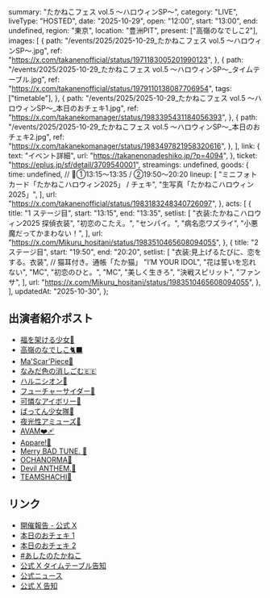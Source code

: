   summary: "たかねこフェス vol.5 〜ハロウィンSP〜",
  category: "LIVE",
  liveType: "HOSTED",
  date: "2025-10-29",
  open: "12:00",
  start: "13:00",
  end: undefined,
  region: "東京",
  location: "豊洲PIT",
  present: ["高嶺のなでしこ2"],
  images: [
    {
      path: "/events/2025/2025-10-29_たかねこフェス vol.5 〜ハロウィンSP〜.jpg",
      ref: "https://x.com/takanenofficial/status/1971183005201990123",
    },
    {
      path: "/events/2025/2025-10-29_たかねこフェス vol.5 〜ハロウィンSP〜_タイムテーブル.jpg",
      ref: "https://x.com/takanenofficial/status/1979110138087706954",
      tags: ["timetable"],
    },
    {
      path: "/events/2025/2025-10-29_たかねこフェス vol.5 〜ハロウィンSP〜_本日のおチェキ1.jpg",
      ref: "https://x.com/takanekomanager/status/1983395431184056393",
    },
    {
      path: "/events/2025/2025-10-29_たかねこフェス vol.5 〜ハロウィンSP〜_本日のおチェキ2.jpg",
      ref: "https://x.com/takanekomanager/status/1983497821958320616",
    },
  ],
  link: {
    text: "イベント詳細",
    url: "https://takanenonadeshiko.jp/?p=4094",
  },
  ticket: "https://eplus.jp/sf/detail/3709540001",
  streamings: undefined,
  goods: {
    time: undefined, // 🎤①13:15〜13:35 / ②19:50〜20:20
    lineup: [
      "ミニフォトカード「たかねこハロウィン2025」 / チェキ",
      "生写真「たかねこハロウィン2025」",
    ],
    url: "https://x.com/takanenofficial/status/1983183248340726097",
  },
  acts: [
    {
      title: "1 ステージ目",
      start: "13:15",
      end: "13:35",
      setlist: [
        "衣装:たかねこハロウィン2025 探偵衣装",
        "初恋のこたえ。",
        "センパイ。",
        "病名恋ワズライ",
        "小悪魔だってかまわない！",
      ],
      url: "https://x.com/Mikuru_hositani/status/1983510465608094055",
    },
    {
      title: "2 ステージ目",
      start: "19:50",
      end: "20:20",
      setlist: [
        "衣装:見上げるたびに、恋をする。衣装", // 猫耳付き。通帳「たか猫」
        "I’M YOUR IDOL",
        "花は誓いを忘れない",
        "MC",
        "初恋のひと。",
        "MC",
        "美しく生きろ",
        "決戦スピリット",
        "ファンサ",
      ],
      url: "https://x.com/Mikuru_hositani/status/1983510465608094055",
    },
  ],
  updatedAt: "2025-10-30",
};

## 出演者紹介ポスト

- [福を架ける少女🌈](https://x.com/takanenofficial/status/1983388322153320584)
- [高嶺のなでしこ🐈‍⬛](https://x.com/takanenofficial/status/1983395074869203056)
- [Ma'Scar'Piece🏴](https://x.com/takanenofficial/status/1983406379432825185)
- [なみだ色の消しごむ🇪🇪](https://x.com/takanenofficial/status/1983408433303826798)
- [ハルニシオン🌼](https://x.com/takanenofficial/status/1983410971344519564)
- [フューチャーサイダー🫧](https://x.com/takanenofficial/status/1983418521167302673)
- [可憐なアイボリー🐘](https://x.com/takanenofficial/status/1983426272576582088)
- [ばってん少女隊👻](https://x.com/takanenofficial/status/1983432362487660792)
- [夜光性アミューズ🌙](https://x.com/takanenofficial/status/1983439912130220517)
- [AVAM❤️‍🩹](https://x.com/takanenofficial/status/1983467547484995788)
- [Appare!🪭](https://x.com/takanenofficial/status/1983467496008290401)
- [Merry BAD TUNE. 🦄](https://x.com/takanenofficial/status/1983467451972268438)
- [OCHANORMA🍵](https://x.com/takanenofficial/status/1983472627663450603)
- [Devil ANTHEM.👿](https://x.com/takanenofficial/status/1983497139612266733)
- [TEAMSHACHI🏯](https://x.com/takanenofficial/status/1983497308164538673)

## リンク

- [開催報告 - 公式 X](https://x.com/takanenofficial/status/1983515606432583922)
- [本日のおチェキ 1](https://x.com/takanekomanager/status/1983395431184056393)
- [本日のおチェキ 2](https://x.com/takanekomanager/status/1983497821958320616)
- [#あしたのたかねこ](https://x.com/takanenofficial/status/1983183248340726097)
- [公式 X タイムテーブル告知](https://x.com/takanenofficial/status/1979110138087706954)
- [公式ニュース](https://takanenonadeshiko.jp/?p=4094)
- [公式 X 告知](https://x.com/takanenofficial/status/1971183005201990123)
